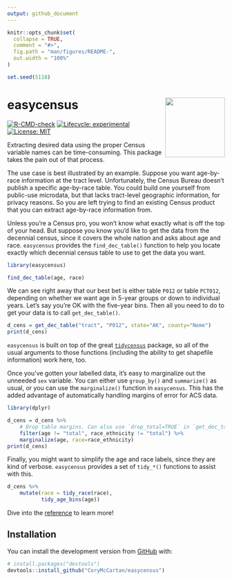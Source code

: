 ```yaml
---
output: github_document
---
```


<!-- README.md is generated from README.Rmd. Please edit that file -->

```r
knitr::opts_chunk$set(
  collapse = TRUE,
  comment = "#>",
  fig.path = "man/figures/README-",
  out.width = "100%"
)

set.seed(5118)
```

# **easycensus** <a href="https://corymccartan.github.io/easycensus/"><img src="man/figures/logo.png" align="right" height="138" /></a>

<!-- badges: start -->

[![R-CMD-check](https://github.com/CoryMcCartan/easycensus/workflows/R-CMD-check/badge.svg)](https://github.com/CoryMcCartan/easycensus/actions) [![Lifecycle: experimental](https://img.shields.io/badge/lifecycle-experimental-orange.svg)](https://lifecycle.r-lib.org/articles/stages.html#experimental) [![License: MIT](https://img.shields.io/badge/License-MIT-yellow.svg)](https://opensource.org/licenses/MIT)

<!-- badges: end -->

Extracting desired data using the proper Census variable names can be time-consuming.
This package takes the pain out of that process.

The use case is best illustrated by an example.
Suppose you want age-by-race information at the tract level.
Unfortunately, the Census Bureau doesn't publish a specific age-by-race table.
You could build one yourself from public-use microdata, but that lacks tract-level geographic information, for privacy reasons.
So you are left trying to find an existing Census product that you can extract age-by-race information from.

Unless you're a Census pro, you won't know what exactly what is off the top of your head.
But suppose you know you'd like to get the data from the decennial census, since it covers the whole nation and asks about age and race.
`easycensus` provides the `find_dec_table()` function to help you locate exactly which decennial census table to use to get the data you want.

```r
library(easycensus)

find_dec_table(age, race)
```

We can see right away that our best bet is either table `P012` or table `PCT012`, depending on whether we want age in 5-year groups or down to individual years.
Let's say you're OK with the five-year bins.
Then all you need to do to get your data is to call `get_dec_table()`.

```r
d_cens = get_dec_table("tract", "P012", state="AK", county="Nome")
print(d_cens)
```

`easycensus` is built on top of the great [`tidycensus`](https://walker-data.com/tidycensus/) package, so all of the usual arguments to those functions (including the ability to get shapefile information) work here, too.

Once you've gotten your labelled data, it's easy to marginalize out the unneeded `sex` variable.
You can either use `group_by()` and `summarize()` as usual, or you can use the `marginalize()` function in `easycensus`.
This has the added advantage of automatically handling margins of error for ACS data.

```r
library(dplyr)

d_cens = d_cens %>%
    # Drop table margins. Can also use `drop_total=TRUE` in `get_dec_table()`
    filter(age != "total", race_ethnicity != "total") %>%
    marginalize(age, race=race_ethnicity)
print(d_cens)
```

Finally, you might want to simplify the age and race labels, since they are kind of verbose.
`easycensus` provides a set of `tidy_*()` functions to assist with this.

```r
d_cens %>%
    mutate(race = tidy_race(race),
           tidy_age_bins(age))
```

Dive into the [reference](https://corymccartan.github.io/easycensus/reference/) to learn more!

## Installation

<!-- 
You can install the released version of easycensus from [CRAN](https://CRAN.R-project.org) with:

``` r
install.packages("easycensus")
```

And the development version from [GitHub](https://github.com/) with:
-->

You can install the development version from [GitHub](https://github.com/) with:

``` r
# install.packages("devtools")
devtools::install_github("CoryMcCartan/easycensus")
```
